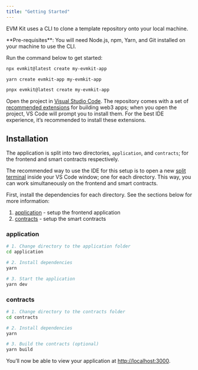 ```yaml
---
title: "Getting Started"
---
```


EVM Kit uses a CLI to clone a template repository onto your local machine.

<Tip>
  **Pre-requisites**: You will need Node.js, npm, Yarn, and Git installed on
  your machine to use the CLI.
</Tip>

Run the command below to get started:

<CodeGroup>

```bash npm
npx evmkit@latest create my-evmkit-app
```

```bash yarn
yarn create evmkit-app my-evmkit-app
```

```html pnpm
pnpx evmkit@latest create my-evmkit-app
```

</CodeGroup>

Open the project in [Visual Studio Code](https://code.visualstudio.com/).
The repository comes with a set of [recommended extensions](https://github.com/jarrodwatts/evmkit/blob/main/template/.vscode/extensions.json)
for building web3 apps; when you open the project, VS Code will prompt you to install them.
For the best IDE experience, it&rsquo;s recommended to install these extensions.

## Installation

The application is split into two directories, `application`, and `contracts`; for the frontend and smart contracts respectively.

The recommended way to use the IDE for this setup is to open a new [split terminal](https://code.visualstudio.com/docs/terminal/basics#:~:text=Multiple%20terminals%20can%20be%20placed,tab%20on%20the%20terminal%20panel.)
inside your VS Code window; one for each directory.
This way, you can work simultaneously on the frontend and smart contracts.

First, install the dependencies for each directory. See the sections below for more information:

1. [application](#application) - setup the frontend application
2. [contracts](#contracts) - setup the smart contracts

### application

```bash
# 1. Change directory to the application folder
cd application

# 2. Install dependencies
yarn

# 3. Start the application
yarn dev
```

### contracts

```bash
# 1. Change directory to the contracts folder
cd contracts

# 2. Install dependencies
yarn

# 3. Build the contracts (optional)
yarn build
```

You&rsquo;ll now be able to view your application at [http://localhost:3000](http://localhost:3000).
